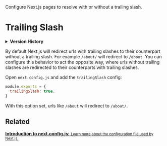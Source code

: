 <PageMeta>
   Configure Next.js pages to resolve with or without a trailing slash.
</PageMeta>

# Trailing Slash

<details>
  <summary><b>Version History</b></summary>

| Version  | Changes               |
| -------- | --------------------- |
| `v9.5.0` | Trailing Slash added. |

</details>

By default Next.js will redirect urls with trailing slashes to their counterpart without a trailing slash. For example `/about/` will redirect to `/about`. You can configure this behavior to act the opposite way, where urls without trailing slashes are redirected to their counterparts with trailing slashes.

Open `next.config.js` and add the `trailingSlash` config:

```js
module.exports = {
  trailingSlash: true,
}
```

With this option set, urls like `/about` will redirect to `/about/`.

## Related

<div className="card">
  <a href="/docs/api-reference/next.config.js/introduction.md">
    <b>Introduction to next.config.js:</b>
    <small>Learn more about the configuration file used by Next.js.</small>
  </a>
</div>

